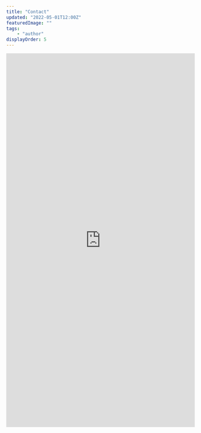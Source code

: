 ```yaml
---
title: "Contact"
updated: "2022-05-01T12:00Z"
featuredImage: ""
tags: 
    - "author"
displayOrder: 5
---
```


<AuthorDesc/>

<iframe 
    src="https://docs.google.com/forms/d/e/1FAIpQLSfI3K0z82W4_pyqaRP36zaVn4zrwTF74xb4jEV8QvV7HsW5MQ/viewform?embedded=true"
    width="100%"
    height="1000"
    frameborder="0" 
    Marginheight="0"
    marginwidth="0"
    style={{borderRadius: 0}}
>
    読み込んでいます…
</iframe>
